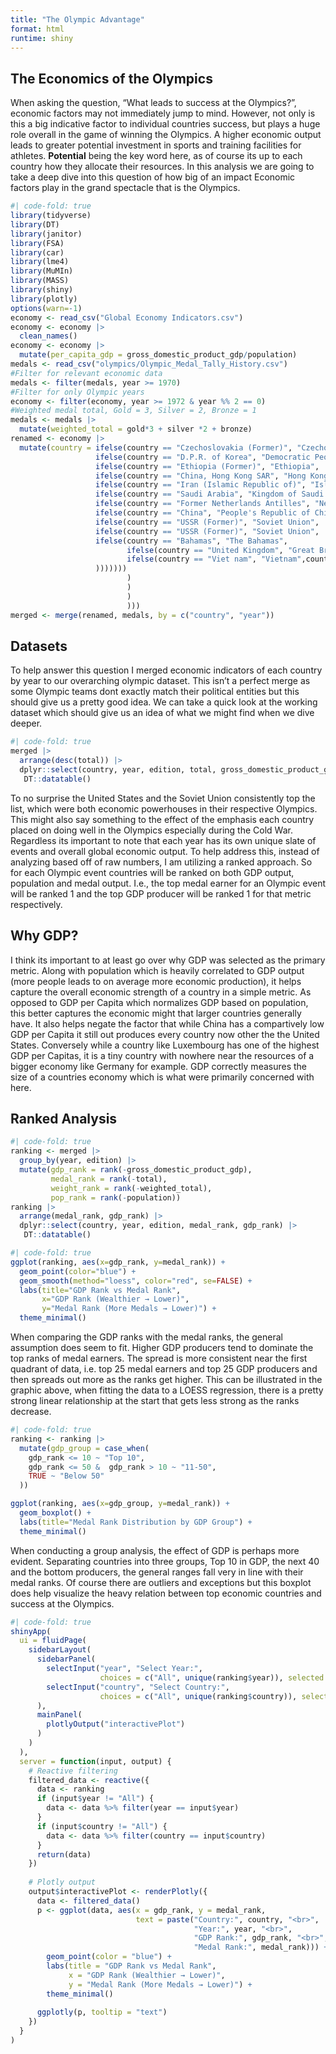 ```yaml
---
title: "The Olympic Advantage"
format: html
runtime: shiny
---
```


## The Economics of the Olympics

When asking the question, "What leads to success at the Olympics?", economic factors may not immediately jump to mind. However, not only is this a big indicative factor to individual countries success, but plays a huge role overall in the game of winning the Olympics. A higher economic output leads to greater potential investment in sports and training facilities for athletes. **Potential** being the key word here, as of course its up to each country how they allocate their resources. In this analysis we are going to take a deep dive into this question of how big of an impact Economic factors play in the grand spectacle that is the Olympics.

```r
#| code-fold: true
library(tidyverse)
library(DT)
library(janitor)
library(FSA)
library(car)
library(lme4)
library(MuMIn)
library(MASS)
library(shiny)
library(plotly)
options(warn=-1)
economy <- read_csv("Global Economy Indicators.csv")
economy <- economy |> 
  clean_names()
economy <- economy |> 
  mutate(per_capita_gdp = gross_domestic_product_gdp/population)
medals <- read_csv("olympics/Olympic_Medal_Tally_History.csv")
#Filter for relevant economic data
medals <- filter(medals, year >= 1970)
#Filter for only Olympic years
economy <- filter(economy, year >= 1972 & year %% 2 == 0)
#Weighted medal total, Gold = 3, Silver = 2, Bronze = 1
medals <- medals |> 
  mutate(weighted_total = gold*3 + silver *2 + bronze)
renamed <- economy |> 
  mutate(country = ifelse(country == "Czechoslovakia (Former)", "Czechoslovakia",
                   ifelse(country == "D.P.R. of Korea", "Democratic People's Republic of Korea",
                   ifelse(country == "Ethiopia (Former)", "Ethiopia",
                   ifelse(country == "China, Hong Kong SAR", "Hong Kong, China",
                   ifelse(country == "Iran (Islamic Republic of)", "Islamic Republic of Iran",
                   ifelse(country == "Saudi Arabia", "Kingdom of Saudi Arabia",
                   ifelse(country == "Former Netherlands Antilles", "Netherlands Antilles",
                   ifelse(country == "China", "People's Republic of China",
                   ifelse(country == "USSR (Former)", "Soviet Union",
                   ifelse(country == "USSR (Former)", "Soviet Union",
                   ifelse(country == "Bahamas", "The Bahamas",
                          ifelse(country == "United Kingdom", "Great Britain",
                          ifelse(country == "Viet nam", "Vietnam",country)
                   )))))))
                          )           
                          )        
                          )
                          )))
merged <- merge(renamed, medals, by = c("country", "year"))
```

## Datasets

To help answer this question I merged economic indicators of each country by year to our overarching olympic dataset. This isn't a perfect merge as some Olympic teams dont exactly match their political entities but this should give us a pretty good idea. We can take a quick look at the working dataset which should give us an idea of what we might find when we dive deeper.

```r
#| code-fold: true
merged |> 
  arrange(desc(total)) |> 
  dplyr::select(country, year, edition, total, gross_domestic_product_gdp) |> 
   DT::datatable()
```

To no surprise the United States and the Soviet Union consistently top the list, which were both economic powerhouses in their respective Olympics. This might also say something to the effect of the emphasis each country placed on doing well in the Olympics especially during the Cold War. Regardless its important to note that each year has its own unique slate of events and overall global economic output. To help address this, instead of analyzing based off of raw numbers, I am utilizing a ranked approach. So for each Olympic event countries will be ranked on both GDP output, population and medal output. I.e., the top medal earner for an Olympic event will be ranked 1 and the top GDP producer will be ranked 1 for that metric respectively.

## Why GDP?

I think its important to at least go over why GDP was selected as the primary metric. Along with population which is heavily correlated to GDP output (more people leads to on average more economic production), it helps capture the overall economic strength of a country in a simple metric. As opposed to GDP per Capita which normalizes GDP based on population, this better captures the economic might that larger countries generally have. It also helps negate the factor that while China has a compartively low GDP per Capita it still out produces every country now other the the United States. Conversely while a country like Luxembourg has one of the highest GDP per Capitas, it is a tiny country with nowhere near the resources of a bigger economy like Germany for example. GDP correctly measures the size of a countries economy which is what were primarily concerned with here.

## Ranked Analysis

```r
#| code-fold: true
ranking <- merged |> 
  group_by(year, edition) |> 
  mutate(gdp_rank = rank(-gross_domestic_product_gdp),
         medal_rank = rank(-total),
         weight_rank = rank(-weighted_total),
         pop_rank = rank(-population))
ranking |> 
  arrange(medal_rank, gdp_rank) |> 
  dplyr::select(country, year, edition, medal_rank, gdp_rank) |> 
   DT::datatable()
```

```r
#| code-fold: true
ggplot(ranking, aes(x=gdp_rank, y=medal_rank)) +
  geom_point(color="blue") +
  geom_smooth(method="loess", color="red", se=FALSE) +
  labs(title="GDP Rank vs Medal Rank",
       x="GDP Rank (Wealthier → Lower)",
       y="Medal Rank (More Medals → Lower)") +
  theme_minimal()
```

When comparing the GDP ranks with the medal ranks, the general assumption does seem to fit. Higher GDP producers tend to dominate the top ranks of medal earners. The spread is more consistent near the first quadrant of data, i.e. top 25 medal earners and top 25 GDP producers and then spreads out more as the ranks get higher. This can be illustrated in the graphic above, when fitting the data to a LOESS regression, there is a pretty strong linear relationship at the start that gets less strong as the ranks decrease.

```r
#| code-fold: true
ranking <- ranking |> 
  mutate(gdp_group = case_when(
    gdp_rank <= 10 ~ "Top 10",
    gdp_rank <= 50 &  gdp_rank > 10 ~ "11-50",
    TRUE ~ "Below 50"
  ))

ggplot(ranking, aes(x=gdp_group, y=medal_rank)) +
  geom_boxplot() +
  labs(title="Medal Rank Distribution by GDP Group") +
  theme_minimal()

```

When conducting a group analysis, the effect of GDP is perhaps more evident. Separating countries into three groups, Top 10 in GDP, the next 40 and the bottom producers, the general ranges fall very in line with their medal ranks. Of course there are outliers and exceptions but this boxplot does help visualize the heavy relation between top economic countries and success at the Olympics.

```r
#| code-fold: true
shinyApp(
  ui = fluidPage(
    sidebarLayout(
      sidebarPanel(
        selectInput("year", "Select Year:",
                    choices = c("All", unique(ranking$year)), selected = "All"),
        selectInput("country", "Select Country:",
                    choices = c("All", unique(ranking$country)), selected = "All")
      ),
      mainPanel(
        plotlyOutput("interactivePlot")
      )
    )
  ),
  server = function(input, output) {
    # Reactive filtering
    filtered_data <- reactive({
      data <- ranking
      if (input$year != "All") {
        data <- data %>% filter(year == input$year)
      }
      if (input$country != "All") {
        data <- data %>% filter(country == input$country)
      }
      return(data)
    })
    
    # Plotly output
    output$interactivePlot <- renderPlotly({
      data <- filtered_data()
      p <- ggplot(data, aes(x = gdp_rank, y = medal_rank, 
                            text = paste("Country:", country, "<br>",
                                         "Year:", year, "<br>",
                                         "GDP Rank:", gdp_rank, "<br>",
                                         "Medal Rank:", medal_rank))) +
        geom_point(color = "blue") +
        labs(title = "GDP Rank vs Medal Rank",
             x = "GDP Rank (Wealthier → Lower)",
             y = "Medal Rank (More Medals → Lower)") +
        theme_minimal()
      
      ggplotly(p, tooltip = "text")
    })
  }
)
```
